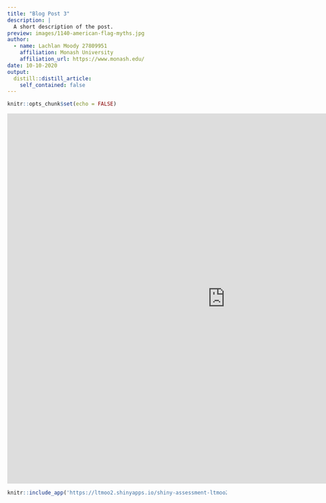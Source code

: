 ```yaml
---
title: "Blog Post 3"
description: |
  A short description of the post.
preview: images/1140-american-flag-myths.jpg
author:
  - name: Lachlan Moody 27809951
    affiliation: Monash University
    affiliation_url: https://www.monash.edu/
date: 10-10-2020
output:
  distill::distill_article:
    self_contained: false
---
```


```r
knitr::opts_chunk$set(echo = FALSE)
```

<html>
<head><title>Shiny App Iframe</title></head>
<body>
<iframe id="example1" src="https://ltmoo2.shinyapps.io/shiny-assessment-ltmoo2/" style="border: none; width: 1000px; height: 850px" frameborder="0"></iframe>
</body>
</html>

```r
knitr::include_app('https://ltmoo2.shinyapps.io/shiny-assessment-ltmoo2/', height = '800px')
```

